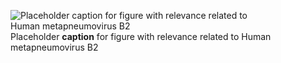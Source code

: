![Placeholder __caption__ for figure with relevance related to Human metapneumovirus B2](/img/placeholder.jpg)
